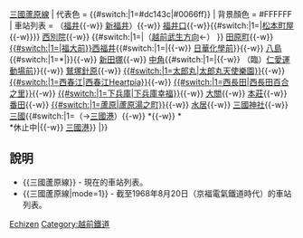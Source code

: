 {{鐵道路線|
| 模板名稱 =三國蘆原線
| 名稱 = {{#switch:{{lc:{{{mode}}}}}|1= [[File:Keifuku logo.svg|25px|link=]] <small>[[京福電氣鐵道]]</small>|<small>[[越前鐵道]]</small>}} [[三國蘆原線]]
| 代表色  = {{#switch:{{lc:{{{mode}}}}}|1=#dc143c|#0066ff}}
| 背景顏色 = #FFFFFF
| 車站列表 = （[[福井站 (福井縣)|福井]]{{-w}} [[新福井站|新福井]]）{{-w}} [[福井口站|福井口]]{{-w}}{{#switch:{{lc:{{{mode}}}}}|1=|[[松本町屋站|松本町屋]] {{-w}}}} [[西別院站|西別院]]{{-w}} {{#switch:{{lc:{{{mode}}}}}|1=|（[[Template:福武線|越前武生方向]]←）&nbsp;}} [[田原町站 (福井縣)|田原町]]{{-w}} [[福大前西福井站|{{#switch:{{lc:{{{mode}}}}}|1=|福大前}}西福井]]{{#switch:{{lc:{{{mode}}}}}|1=|{{-w}} [[日華化學前站|日華化學前]]}}{{-w}} [[八島站|八島]]{{#switch:{{lc:{{{mode}}}}}|1=<nowiki>*</nowiki>|}}{{-w}} [[新田塚站|新田塚]]{{-w}} [[中角站|中角]]{{#switch:{{lc:{{{mode}}}}}|1=|{{-w}} （臨）[[仁愛運動場前站|仁愛運動場前]]}}{{-w}} [[鷲塚針原站|鷲塚針原]]{{-w}} [[太郎丸天使樂園站|{{#switch:{{lc:{{{mode}}}}}|1=太郎丸|太郎丸天使樂園}}]]{{-w}} [[西春江Heartpia站|{{#switch:{{lc:{{{mode}}}}}|1=西春江|西春江Heartpia}}]]{{-w}} [[西長田百合之里站|{{#switch:{{lc:{{{mode}}}}}|1=西長田|西長田百合之里}}]]{{-w}} [[下兵庫幸福站|{{#switch:{{lc:{{{mode}}}}}|1=下兵庫|下兵庫幸福}}]]{{-w}} [[大關站 (日本)|大關]]{{-w}} [[本莊站 (福井縣)|本莊]]{{-w}} [[番田車站 (福井縣)|番田]]{{-w}} [[蘆原湯之町站|{{#switch:{{lc:{{{mode}}}}}|1=蘆原|蘆原湯之町}}]]{{-w}} [[水居站|水居]]{{-w}} [[三國神社站|三國神社]]{{-w}} [[三國站 (福井縣)|三國]]{{#switch:{{lc:{{{mode}}}}}|1=（→[[三國港站|三國港]]）{{-w}} {{link-ja|宿站 (福井縣)|宿駅 (福井県)|宿}}*{{-w}} {{link-ja|東尋坊口站|東尋坊口駅|東尋坊口}}*<br /><nowiki>*</nowiki>休止中|{{-w}} [[三國港站|三國港]]}}
|}}<noinclude>
== 說明 ==
*<nowiki>{{三國蘆原線}}</nowiki> - 現在的車站列表。
*<nowiki>{{三國蘆原線|mode=1}}</nowiki> - 截至1968年8月20日（京福電氣鐵道時代）的車站列表。
{{三國蘆原線|mode=1}}
[[Category:日本鐵路路線模板|Echizen]]
[[Category:越前鐵道]]
</noinclude>